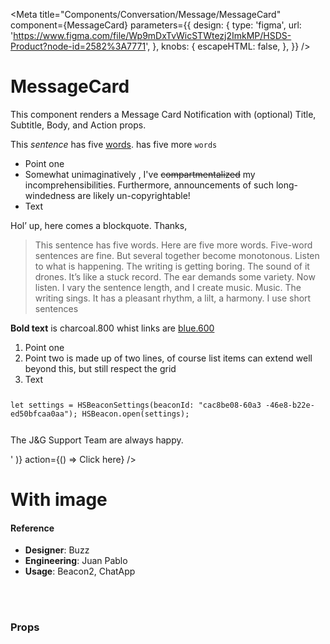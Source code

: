 
<Meta
  title="Components/Conversation/Message/MessageCard"
  component={MessageCard}
  parameters={{
    design: {
      type: 'figma',
      url:
        'https://www.figma.com/file/Wp9mDxTvWicSTWtezj2ImkMP/HSDS-Product?node-id=2582%3A7771',
    },
    knobs: {
      escapeHTML: false,
    },
  }}
/>

# MessageCard

This component renders a Message Card Notification with (optional) Title, Subtitle, Body, and Action props.

<Canvas>
  <Story name="default">
    <MessageCard
      in={boolean('show', true)}
      isMobile={boolean('isMobile', false)}
      isWithBoxShadow={boolean('isWithBoxShadow', true)}
      animationDuration={number('animationDuration', 300)}
      animationEasing={text('animationEasing', 'ease-in-out')}
      animationSequence={text('animationSequence', 'fade up')}
      align={select('Align', { Right: 'right', Left: 'left' }, 'right')}
      subtitle={text('Subtitle', 'The J&G Team is here')}
      title={text('Title', 'Need help?')}
      body={text(
        'Body',
        '<p>This <i>sentence</i> has five <u>words</u>. has five more <code class="inline-code">words</code></p><ul> <li>Point one</li><li>Somewhat unimaginatively , I&#39;ve <s>compartmentalized</s> my incomprehensibilities. Furthermore, announcements of such long-windedness are likely un-copyrightable!</li><li>Text</li></ul><p>Hol’ up, here comes a blockquote. Thanks,</p><blockquote> <p>This sentence has five words. Here are five more words. Five-word sentences are fine. But several together become monotonous. Listen to what is happening. The writing is getting boring. The sound of it drones. It’s like a stuck record. The ear demands some variety. Now listen. I vary the sentence length, and I create music. Music. The writing sings. It has a pleasant rhythm, a lilt, a harmony. I use short sentences</p></blockquote><p><b>Bold text</b> is charcoal.800 whist links are <a href="https://www.google.com/">blue.600</a></p><ol> <li>Point one</li><li>Point two is made up of two lines, of course list items can extend well beyond this, but still respect the grid</li><li>Text</li></ol><pre><code><p>let settings = HSBeaconSettings(beaconId: "cac8be08-60a3 -46e8-b22e-ed50bfcaa0aa"); HSBeacon.open(settings);</p></code></pre><p>The J&amp;G Support Team are always happy.</p>'
      )}
      action={() => <MessageCard.Button>Click here</MessageCard.Button>}
    />
  </Story>
</Canvas>

# With image

<Canvas>
  <Story name="With image">
    <MessageCard
      in={boolean('show', true)}
      isMobile={boolean('isMobile', false)}
      isWithBoxShadow={boolean('isWithBoxShadow', true)}
      animationDuration={number('animationDuration', 300)}
      animationEasing={text('animationEasing', 'ease-in-out')}
      animationSequence={text('animationSequence', 'fade up')}
      subtitle={text('Subtitle', 'The J&G Team is here')}
      title={text('Title', 'Need help?')}
      image={{
        height: '230',
        width: '800',
        url:
          'http://matthewjamestaylor.com/img/illustrations/large/how-to-convert-a-liquid-layout-to-fixed-width.jpg',
      }}
    />
  </Story>
</Canvas>

#### Reference

- **Designer**: Buzz
- **Engineering**: Juan Pablo
- **Usage**: Beacon2, ChatApp

<br />
<br />

### Props

<ArgsTable of={MessageCard} />
